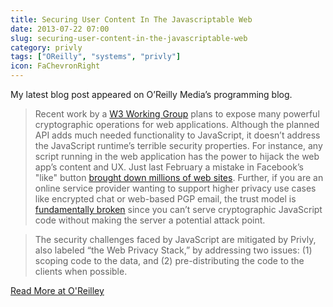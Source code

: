 ```yaml
---
title: Securing User Content In The Javascriptable Web
date: 2013-07-22 07:00
slug: securing-user-content-in-the-javascriptable-web
category: privly
tags: ["OReilly", "systems", "privly"]
icon: FaChevronRight
---
```



My latest blog post appeared on O’Reilly Media’s programming blog.

> Recent work by a [W3 Working Group](http://www.w3.org/2012/webcrypto/) plans to expose many powerful
> cryptographic operations for web applications. Although the planned
> API adds much needed functionality to JavaScript, it doesn’t address
> the JavaScript runtime’s terrible security properties. For instance,
> any script running in the web application has the power to hijack
> the web app’s content and UX. Just last February a mistake in
> Facebook’s "like" button [brought down millions of web sites](http://www.buzzfeed.com/jwherrman/facebook-glitch-takes-down-countless-major-websites).
> Further, if you are an online service provider wanting to support
> higher privacy use cases like encrypted chat or web-based PGP email,
> the trust model is [fundamentally broken](http://www.theregister.co.uk/2007/11/20/hushmail_update/) since you can’t serve
> cryptographic JavaScript code without making the server a potential
> attack point.


> The security challenges faced by JavaScript are mitigated by Privly,
> also labeled “the Web Privacy Stack,” by addressing two issues: (1)
> scoping code to the data, and (2) pre-distributing the code to the
> clients when possible.

[Read More at O'Reilley](http://programming.oreilly.com/2013/07/securing-user-content-in-the-javascriptable-web.html)
